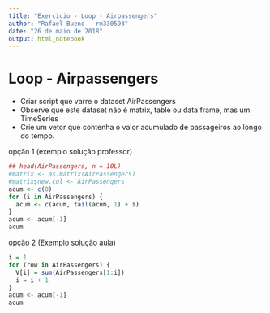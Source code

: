 ```yaml
---
title: "Exercicio - Loop - Airpassengers"
author: "Rafael Bueno - rm330593"
date: "26 de maio de 2018"
output: html_notebook
---
```


# Loop - Airpassengers

* Criar script que varre o dataset AirPassengers
* Observe que este dataset não é matrix, table ou data.frame, mas um TimeSeries
* Crie um vetor que contenha o valor acumulado de passageiros ao longo do tempo.

opção 1 (exemplo solução professor)

```r
## head(AirPassengers, n = 10L)
#matrix <- as.matrix(AirPassengers)
#matrix$new.col <- AirPassengers
acum <- c(0)
for (i in AirPassengers) {
  acum <- c(acum, tail(acum, 1) + i)
}
acum <- acum[-1]
acum

```

opção 2 (Exemplo solução aula)

```r
i = 1
for (row in AirPassengers) {
  V[i] = sum(AirPassengers[1:i])
  i = i + 1
}
acum <- acum[-1]
acum

```

